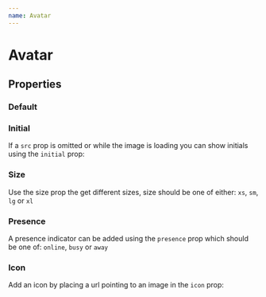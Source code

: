 ```yaml
---
name: Avatar
---
```


# Avatar


## Properties

<PropsTable of={Avatar} />

### Default

<Playground>
  <Avatar src={faker.internet.avatar()} alt="avatar" initial="AB" />
</Playground>

### Initial

If a `src` prop is omitted or while the image is loading you can show initials using the `initial` prop:

<Playground>
  <Avatar initial="AB" size="lg" />
</Playground>

### Size

Use the size prop the get different sizes, size should be one of either: `xs`, `sm`, `lg` or `xl`

<Playground>
  <Avatar src={faker.internet.avatar()} alt="avatar" initial="AB" size="xs" />
  <Avatar src={faker.internet.avatar()} alt="avatar" initial="AB" size="sm" />
  <Avatar src={faker.internet.avatar()} alt="avatar" initial="AB" />
  <Avatar src={faker.internet.avatar()} alt="avatar" initial="AB" size="lg" />
  <Avatar src={faker.internet.avatar()} alt="avatar" initial="AB" size="xl" />
</Playground>

### Presence

A presence indicator can be added using the `presence` prop which should be one of: `online`, `busy` or `away`

<Playground>
  <Avatar
    src={faker.internet.avatar()}
    alt="avatar"
    initial="AB"
    size="lg"
    presence="online"
  />
  <Avatar alt="avatar" initial="AB" size="lg" presence="busy" />
  <Avatar
    src={faker.internet.avatar()}
    alt="avatar"
    initial="AB"
    size="lg"
    presence="away"
  />
</Playground>

### Icon

Add an icon by placing a url pointing to an image in the `icon` prop:

<Playground>
  <Avatar
    src={faker.internet.avatar()}
    alt="avatar"
    initial="AB"
    size="lg"
    icon={faker.internet.avatar()}
  />
</Playground>
